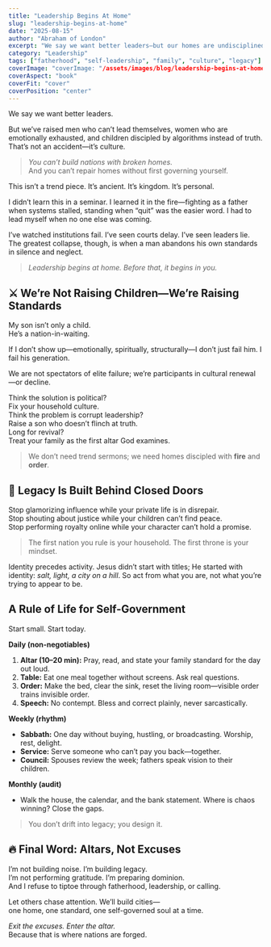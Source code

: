 ```yaml
---
title: "Leadership Begins At Home"
slug: "leadership-begins-at-home"
date: "2025-08-15"
author: "Abraham of London"
excerpt: "We say we want better leaders—but our homes are undisciplined and our children are discipled by algorithms. Leadership begins at home—or it doesn’t begin at all."
category: "Leadership"
tags: ["fatherhood", "self-leadership", "family", "culture", "legacy"]
coverImage: "coverImage: "/assets/images/blog/leadership-begins-at-home.jpg"
coverAspect: "book"
coverFit: "cover"
coverPosition: "center"
---
```


We say we want better leaders.

But we’ve raised men who can’t lead themselves, women who are emotionally exhausted, and children discipled by algorithms instead of truth. That’s not an accident—it’s culture.

> *You can’t build nations with broken homes.*  
> And you can’t repair homes without first governing yourself.

This isn’t a trend piece. It’s ancient. It’s kingdom. It’s personal.

I didn’t learn this in a seminar. I learned it in the fire—fighting as a father when systems stalled, standing when “quit” was the easier word. I had to lead myself when no one else was coming.

I’ve watched institutions fail. I’ve seen courts delay. I’ve seen leaders lie.  
The greatest collapse, though, is when a man abandons his own standards in silence and neglect.

> *Leadership begins at home. Before that, it begins in you.*

## ⚔ We’re Not Raising Children—We’re Raising Standards

My son isn’t only a child.  
He’s a nation-in-waiting.

If I don’t show up—emotionally, spiritually, structurally—I don’t just fail him. I fail his generation.

We are not spectators of elite failure; we’re participants in cultural renewal—or decline.

Think the solution is political?  
Fix your household culture.  
Think the problem is corrupt leadership?  
Raise a son who doesn’t flinch at truth.  
Long for revival?  
Treat your family as the first altar God examines.

> We don’t need trend sermons; we need homes discipled with **fire** and **order**.

## 🧱 Legacy Is Built Behind Closed Doors

Stop glamorizing influence while your private life is in disrepair.  
Stop shouting about justice while your children can’t find peace.  
Stop performing royalty online while your character can’t hold a promise.

> The first nation you rule is your household. The first throne is your mindset.

Identity precedes activity. Jesus didn’t start with titles; He started with identity: *salt, light, a city on a hill*. So act from what you are, not what you’re trying to appear to be.

## A Rule of Life for Self-Government

Start small. Start today.

**Daily (non-negotiables)**  
1. **Altar (10–20 min):** Pray, read, and state your family standard for the day out loud.  
2. **Table:** Eat one meal together without screens. Ask real questions.  
3. **Order:** Make the bed, clear the sink, reset the living room—visible order trains invisible order.  
4. **Speech:** No contempt. Bless and correct plainly, never sarcastically.

**Weekly (rhythm)**  
- **Sabbath:** One day without buying, hustling, or broadcasting. Worship, rest, delight.  
- **Service:** Serve someone who can’t pay you back—together.  
- **Council:** Spouses review the week; fathers speak vision to their children.

**Monthly (audit)**  
- Walk the house, the calendar, and the bank statement. Where is chaos winning? Close the gaps.

> You don’t drift into legacy; you design it.

## 🔥 Final Word: Altars, Not Excuses

I’m not building noise. I’m building legacy.  
I’m not performing gratitude. I’m preparing dominion.  
And I refuse to tiptoe through fatherhood, leadership, or calling.

Let others chase attention. We’ll build cities—  
one home, one standard, one self-governed soul at a time.

*Exit the excuses. Enter the altar.*  
Because that is where nations are forged.
